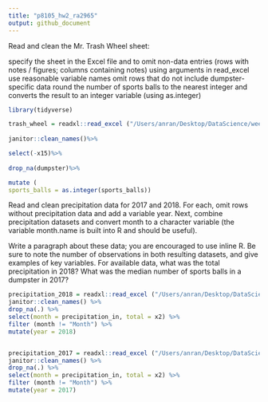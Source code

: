 ```yaml
---
title: "p8105_hw2_ra2965"
output: github_document
---
```


Read and clean the Mr. Trash Wheel sheet:

specify the sheet in the Excel file and to omit non-data entries (rows with notes / figures; columns containing notes) using arguments in read_excel
use reasonable variable names
omit rows that do not include dumpster-specific data
round the number of sports balls to the nearest integer and converts the result to an integer variable (using as.integer)

```r
library(tidyverse)

trash_wheel = readxl::read_excel ("/Users/anran/Desktop/DataScience/week4/hw2/data/HealthyHarborWaterWheelTotals2018-7-28.xlsx", sheet = "Mr. Trash Wheel") %>%
  
janitor::clean_names()%>%

select(-x15)%>%
  
drop_na(dumpster)%>%

mutate (
sports_balls = as.integer(sports_balls))
```
Read and clean precipitation data for 2017 and 2018. For each, omit rows without precipitation data and add a variable year. Next, combine precipitation datasets and convert month to a character variable (the variable month.name is built into R and should be useful).

Write a paragraph about these data; you are encouraged to use inline R. Be sure to note the number of observations in both resulting datasets, and give examples of key variables. For available data, what was the total precipitation in 2018? What was the median number of sports balls in a dumpster in 2017?

```r
precipitation_2018 = readxl::read_excel ("/Users/anran/Desktop/DataScience/week4/hw2/data/HealthyHarborWaterWheelTotals2018-7-28.xlsx",sheet = "2018 Precipitation") %>%
janitor::clean_names() %>%
drop_na(.) %>%
select(month = precipitation_in, total = x2) %>%
filter (month != "Month") %>%
mutate(year = 2018)


precipitation_2017 = readxl::read_excel ("/Users/anran/Desktop/DataScience/week4/hw2/data/HealthyHarborWaterWheelTotals2018-7-28.xlsx",sheet ="2017 Precipitation") %>%
janitor::clean_names() %>%
drop_na(.) %>%
select(month = precipitation_in, total = x2) %>%
filter (month != "Month") %>%
mutate(year = 2017)


```



